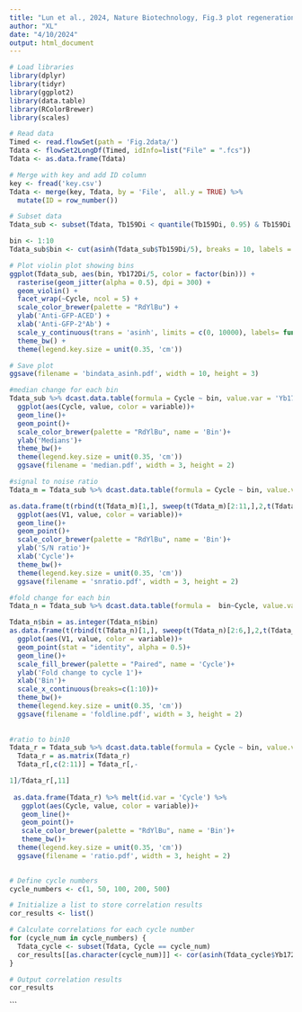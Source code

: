 ```yaml
---
title: "Lun et al., 2024, Nature Biotechnology, Fig.3 plot regeneration"
author: "XL"
date: "4/10/2024"
output: html_document
---
```


```r
# Load libraries
library(dplyr)
library(tidyr)
library(ggplot2)
library(data.table)
library(RColorBrewer)
library(scales)
```

```r
# Read data
Timed <- read.flowSet(path = 'Fig.2data/')
Tdata <- flowSet2LongDf(Timed, idInfo=list("File" = ".fcs"))
Tdata <- as.data.frame(Tdata)

# Merge with key and add ID column
key <- fread('key.csv')
Tdata <- merge(key, Tdata, by = 'File',  all.y = TRUE) %>%
  mutate(ID = row_number())

# Subset data
Tdata_sub <- subset(Tdata, Tb159Di < quantile(Tb159Di, 0.95) & Tb159Di > quantile(Tb159Di, 0.05))

bin <- 1:10
Tdata_sub$bin <- cut(asinh(Tdata_sub$Tb159Di/5), breaks = 10, labels = bin)

# Plot violin plot showing bins
ggplot(Tdata_sub, aes(bin, Yb172Di/5, color = factor(bin))) +
  rasterise(geom_jitter(alpha = 0.5), dpi = 300) +
  geom_violin() +
  facet_wrap(~Cycle, ncol = 5) +
  scale_color_brewer(palette = "RdYlBu") +
  ylab('Anti-GFP-ACED') +
  xlab('Anti-GFP-2°Ab') +
  scale_y_continuous(trans = 'asinh', limits = c(0, 10000), labels= function(x) x*5, breaks = c(1, 10, 100, 1000, 10000)) +
  theme_bw() +
  theme(legend.key.size = unit(0.35, 'cm'))

# Save plot
ggsave(filename = 'bindata_asinh.pdf', width = 10, height = 3)
```

```r
#median change for each bin
Tdata_sub %>% dcast.data.table(formula = Cycle ~ bin, value.var = 'Yb172Di', fun.aggregate = median) %>% melt.data.table(id.vars = 'Cycle') %>%
  ggplot(aes(Cycle, value, color = variable))+
  geom_line()+
  geom_point()+
  scale_color_brewer(palette = "RdYlBu", name = 'Bin')+
  ylab('Medians')+
  theme_bw()+
  theme(legend.key.size = unit(0.35, 'cm'))
  ggsave(filename = 'median.pdf', width = 3, height = 2)

#signal to noise ratio
Tdata_m = Tdata_sub %>% dcast.data.table(formula = Cycle ~ bin, value.var = 'Yb172Di', fun.aggregate = median)

as.data.frame(t(rbind(t(Tdata_m)[1,], sweep(t(Tdata_m)[2:11,],2,t(Tdata_m)[2,],FUN="/")))) %>% melt(id.vars = 'V1') %>%
  ggplot(aes(V1, value, color = variable))+
  geom_line()+
  geom_point()+
  scale_color_brewer(palette = "RdYlBu", name = 'Bin')+
  ylab('S/N ratio')+
  xlab('Cycle')+
  theme_bw()+
  theme(legend.key.size = unit(0.35, 'cm'))
  ggsave(filename = 'snratio.pdf', width = 3, height = 2)

#fold change for each bin
Tdata_n = Tdata_sub %>% dcast.data.table(formula =  bin~Cycle, value.var = 'Yb172Di', fun.aggregate = median)

Tdata_n$bin = as.integer(Tdata_n$bin)
as.data.frame(t(rbind(t(Tdata_n)[1,], sweep(t(Tdata_n)[2:6,],2,t(Tdata_n)[2,],FUN="/")))) %>% melt(id.vars = 'V1') %>%
  ggplot(aes(V1, value, color = variable))+
  geom_point(stat = "identity", alpha = 0.5)+
  geom_line()+  
  scale_fill_brewer(palette = "Paired", name = 'Cycle')+
  ylab('Fold change to cycle 1')+
  xlab('Bin')+
  scale_x_continuous(breaks=c(1:10))+
  theme_bw()+
  theme(legend.key.size = unit(0.35, 'cm'))
  ggsave(filename = 'foldline.pdf', width = 3, height = 2)
  
  
#ratio to bin10  
Tdata_r = Tdata_sub %>% dcast.data.table(formula = Cycle ~ bin, value.var = 'Yb172Di', fun.aggregate = median) %>% melt.data.table(id.vars = 'Cycle') %>% dcast(formula = 'Cycle~variable')
  Tdata_r = as.matrix(Tdata_r)
  Tdata_r[,c(2:11)] = Tdata_r[,-

1]/Tdata_r[,11]
  
 as.data.frame(Tdata_r) %>% melt(id.var = 'Cycle') %>%
   ggplot(aes(Cycle, value, color = variable))+
   geom_line()+
   geom_point()+
   scale_color_brewer(palette = "RdYlBu", name = 'Bin')+
   theme_bw()+
  theme(legend.key.size = unit(0.35, 'cm'))
  ggsave(filename = 'ratio.pdf', width = 3, height = 2)
  
```

```r
# Define cycle numbers
cycle_numbers <- c(1, 50, 100, 200, 500)

# Initialize a list to store correlation results
cor_results <- list()

# Calculate correlations for each cycle number
for (cycle_num in cycle_numbers) {
  Tdata_cycle <- subset(Tdata, Cycle == cycle_num)
  cor_results[[as.character(cycle_num)]] <- cor(asinh(Tdata_cycle$Yb172Di/5), asinh(Tdata_cycle$Tb159Di/5), method = 'pearson')
}

# Output correlation results
cor_results
```
```
